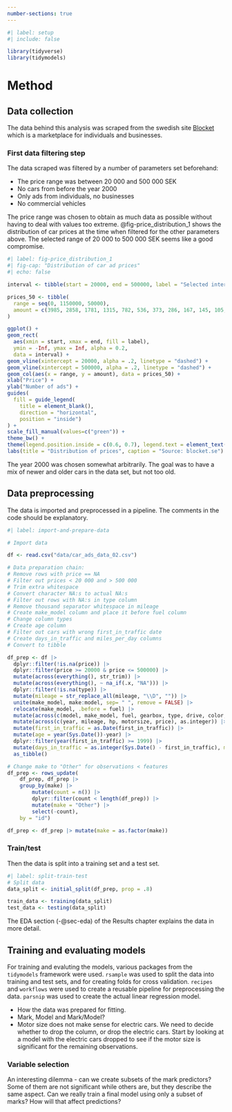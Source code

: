 ```yaml
---
number-sections: true
---
```


```r
#| label: setup
#| include: false

library(tidyverse)
library(tidymodels)
```

# Method

## Data collection

The data behind this analysis was scraped from the swedish site [Blocket](https://blocket.se) which is a marketplace for individuals and businesses. 

### First data filtering step
The data scraped was filtered by a number of parameters set beforehand:

* The price range was between 20 000 and 500 000 SEK
* No cars from before the year 2000
* Only ads from individuals, no businesses
* No commercial vehicles

The price range was chosen to obtain as much data as possible without having to deal with values too extreme. @fig-price_distribution_1 shows the distribution of car prices at the time when filtered for the other parameters above. The selected range of 20 000 to 500 000 SEK seems like a good compromise.

```r
#| label: fig-price_distribution_1
#| fig-cap: "Distribution of car ad prices"
#| echo: false

interval <- tibble(start = 20000, end = 500000, label = "Selected interval")

prices_50 <- tibble(
  range = seq(0, 1150000, 50000), 
  amount = c(3985, 2858, 1781, 1315, 782, 536, 373, 286, 167, 145, 105, 72, 35, 43, 20, 20, 7, 17, 6, 6, 5, 4, 4, 6)
)

ggplot() +
geom_rect(
  aes(xmin = start, xmax = end, fill = label), 
  ymin = -Inf, ymax = Inf, alpha = 0.2,
  data = interval) +
geom_vline(xintercept = 20000, alpha = .2, linetype = "dashed") +
geom_vline(xintercept = 500000, alpha = .2, linetype = "dashed") +
geom_col(aes(x = range, y = amount), data = prices_50) +
xlab("Price") +
ylab("Number of ads") +
guides(
  fill = guide_legend(
    title = element_blank(),
    direction = "horizontal",
    position = "inside")
) +
scale_fill_manual(values=c("green")) +
theme_bw() +
theme(legend.position.inside = c(0.6, 0.7), legend.text = element_text(size = 14)) +
labs(title = "Distribution of prices", caption = "Source: blocket.se")
```

The year 2000 was chosen somewhat arbitrarily. The goal was to have a mix of newer and older cars in the data set, but not too old.


## Data preprocessing {#sec-preprocess}
The data is imported and preprocessed in a pipeline. The comments in the code should be explanatory.
```r
#| label: import-and-prepare-data

# Import data

df <- read.csv("data/car_ads_data_02.csv") 

# Data preparation chain:
# Remove rows with price == NA
# Filter out prices < 20 000 and > 500 000
# Trim extra whitespace
# Convert character NA:s to actual NA:s
# Filter out rows with NA:s in type column
# Remove thousand separator whitespace in mileage
# Create make_model column and place it before fuel column
# Change column types
# Create age column
# Filter out cars with wrong first_in_traffic date
# Create days_in_traffic and miles_per_day columns
# Convert to tibble

df_prep <- df |> 
  dplyr::filter(!is.na(price)) |>
  dplyr::filter(price >= 20000 & price <= 500000) |>
  mutate(across(everything(), str_trim)) |>
  mutate(across(everything(), ~ na_if(.x, "NA"))) |>
  dplyr::filter(!is.na(type)) |>
  mutate(mileage = str_replace_all(mileage, "\\D", "")) |>
  unite(make_model, make:model, sep= " ", remove = FALSE) |>
  relocate(make_model, .before = fuel) |>
  mutate(across(c(model, make_model, fuel, gearbox, type, drive, color, region), as.factor)) |>
  mutate(across(c(year, mileage, hp, motorsize, price), as.integer)) |>
  mutate(first_in_traffic = as.Date(first_in_traffic)) |>
  mutate(age = year(Sys.Date())-year) |>
  dplyr::filter(year(first_in_traffic) >= 1999) |>
  mutate(days_in_traffic = as.integer(Sys.Date() - first_in_traffic), miles_per_day = mileage / days_in_traffic) |>
  as_tibble()

# Change make to "Other" for observations < features
df_prep <- rows_update(
    df_prep, df_prep |>
    group_by(make) |>
        mutate(count = n()) |>
        dplyr::filter(count < length(df_prep)) |>
        mutate(make = "Other") |>
        select(-count), 
    by = "id")

df_prep <- df_prep |> mutate(make = as.factor(make))
```

### Train/test
Then the data is split into a training set and a test set.
```r
#| label: split-train-test
# Split data
data_split <- initial_split(df_prep, prop = .8)

train_data <- training(data_split)
test_data <- testing(data_split)
```
The EDA section (-@sec-eda) of the Results chapter explains the data in more detail.

## Training and evaluating models
For training and evaluting the models, various packages from the `tidymodels` framework were used.
`rsample` was used to split the data into training and test sets, and for creating folds for cross validation. `recipes` and `workflows` were used to create a reusable pipeline for preprocessing the data. `parsnip` was used to create the actual linear regression model.



* How the data was prepared for fitting.
* Mark, Model and Mark/Model?
* Motor size does not make sense for electric cars. We need to decide whether to drop the column, or drop the electric cars. Start by looking at a model with the electric cars dropped to see if the motor size is significant for the remaining observations.

### Variable selection
An interesting dilemma - can we create subsets of the mark predictors? Some of them are not significant while others are, but they describe the same aspect. Can we really train a final model using only a subset of marks? How will that affect predictions?